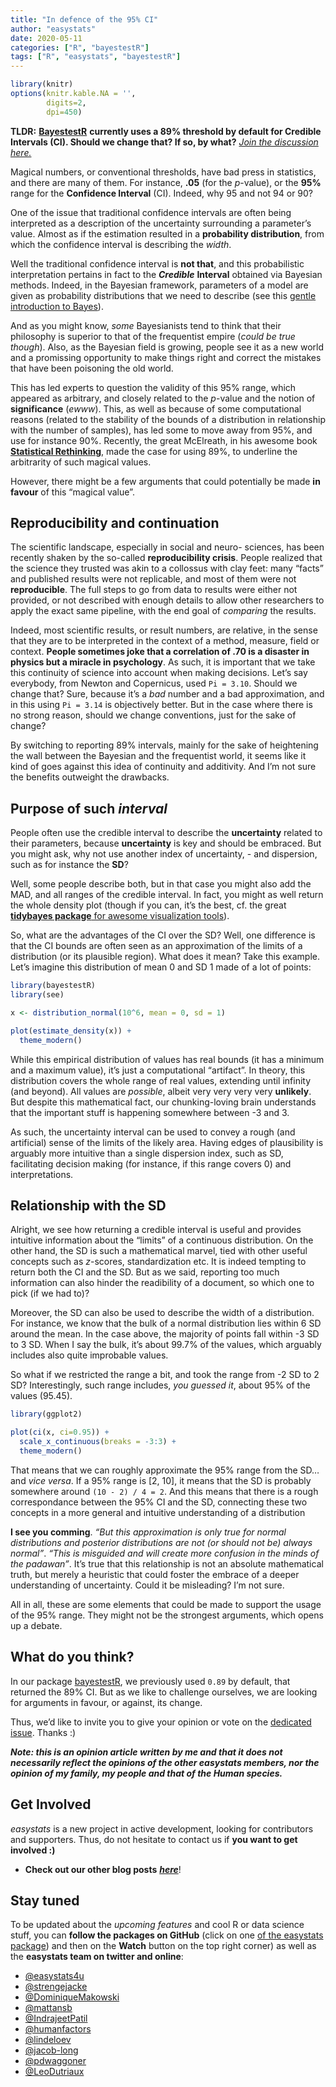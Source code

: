 ```yaml
---
title: "In defence of the 95% CI"
author: "easystats"
date: 2020-05-11
categories: ["R", "bayestestR"]
tags: ["R", "easystats", "bayestestR"]
---
```



```r
library(knitr)
options(knitr.kable.NA = '',
        digits=2,
        dpi=450)
```


**TLDR:** [**BayestestR**](https://github.com/easystats/bayestestR) **currently uses a 89\% threshold by default for Credible Intervals (CI). Should we change that? If so, by what?** [*Join the discussion here.*](https://github.com/easystats/bayestestR/issues/250)

Magical numbers, or conventional thresholds, have bad press in statistics, and there are many of them. For instance, **.05** (for the *p*-value), or the **95\%** range for the **Confidence Interval** (CI). Indeed, why 95 and not 94 or 90?

One of the issue that traditional confidence intervals are often being interpreted as a description of the uncertainty surrounding a parameter's value. Almost as if the estimation resulted in a **probability distribution**, from which the confidence interval is describing the *width*.

Well the traditional confidence interval is **not that**, and this probabilistic interpretation pertains in fact to the ***Credible*** **Interval** obtained via Bayesian methods. Indeed, in the Bayesian framework, parameters of a model are given as probability distributions that we need to describe (see this [gentle introduction to Bayes](https://easystats.github.io/bayestestR/articles/bayestestR.html)).

And as you might know, *some* Bayesianists tend to think that their philosophy is superior to that of the frequentist empire (*could be true though*). Also, as the Bayesian field is growing, people see it as a new world and a promissing opportunity to make things right and correct the mistakes that have been poisoning the old world.

This has led experts to question the validity of this 95\% range, which appeared as arbitrary, and closely related to the *p*-value and the notion of **significance** (*ewww*). This, as well as because of some computational reasons (related to the stability of the bounds of a distribution in relationship with the number of samples), has led some to move away from 95\%, and use for instance 90\%. Recently, the great McElreath, in his awesome book [**Statistical Rethinking**](https://xcelab.net/rm/statistical-rethinking/), made the case for using 89\%, to underline the arbitrarity of such magical values.

However, there might be a few arguments that could potentially be made **in favour** of this "magical value".

## Reproducibility and continuation

The scientific landscape, especially in social and neuro- sciences, has been recently shaken by the so-called **reproducibility crisis**. People realized that the science they trusted was akin to a collossus with clay feet: many "facts" and published results were not replicable, and most of them were not **reproducible**. The full steps to go from data to results were either not provided, or not described with enough details to allow other researchers to apply the exact same pipeline, with the end goal of *comparing* the results. 

Indeed, most scientific results, or result numbers, are relative, in the sense that they are to be interpreted in the context of a method, measure, field or context. **People sometimes joke that a correlation of .70 is a disaster in physics but a miracle in psychology**. As such, it is important that we take this continuity of science into account when making decisions. Let's say everybody, from Newton and Copernicus, used `Pi = 3.10`. Should we change that? Sure, because it's a *bad* number and a bad approximation, and in this using `Pi = 3.14` is objectively better. But in the case where there is no strong reason, should we change conventions, just for the sake of change?  

By switching to reporting 89\% intervals, mainly for the sake of heightening the wall between the Bayesian and the frequentist world, it seems like it kind of goes against this idea of continuity and additivity. And I'm not sure the benefits outweight the drawbacks.

## Purpose of such *interval*

People often use the credible interval to describe the **uncertainty** related to their parameters, because **uncertainty** is key and should be embraced. But you might ask, why not use another index of uncertainty, - and dispersion, such as for instance the **SD**? 

Well, some people describe both, but in that case you might also add the MAD, and all ranges of the credible interval. In fact, you might as well return the whole density plot (though if you can, it's the best, cf. the great [**tidybayes package** for awesome visualization tools](https://github.com/mjskay/tidybayes/)).

So, what are the advantages of the CI over the SD? Well, one difference is that the CI bounds are often seen as an approximation of the limits of a distribution (or its plausible region). What does it mean? Take this example. Let's imagine this distribution of mean 0 and SD 1 made of a lot of points:

```r
library(bayestestR)
library(see)

x <- distribution_normal(10^6, mean = 0, sd = 1)

plot(estimate_density(x)) +
  theme_modern()
```


While this empirical distribution of values has real bounds (it has a minimum and a maximum value), it's just a computational "artifact". In theory, this distribution covers the whole range of real values, extending until infinity (and beyond). All values are *possible*, albeit very very very very **unlikely**. But despite this mathematical fact, our chunking-loving brain understands that the important stuff is happening somewhere between -3 and 3.

As such, the uncertainty interval can be used to convey a rough (and artificial) sense of the limits of the likely area. Having edges of plausibility is arguably more intuitive than a single dispersion index, such as SD, facilitating decision making (for instance, if this range covers 0) and interpretations. 


## Relationship with the SD


Alright, we see how returning a credible interval is useful and provides intuitive information about the "limits" of a continuous distribution. On the other hand, the SD is such a mathematical marvel, tied with other useful concepts such as *z*-scores, standardization etc. It is indeed tempting to return both the CI and the SD. But as we said, reporting too much information can also hinder the readibility of a document, so which one to pick (if we had to)?

Moreover, the SD can also be used to describe the width of a distribution. For instance, we know that the bulk of a normal distribution lies within 6 SD around the mean. In the case above, the majority of points fall within -3 SD to 3 SD. When I say the bulk, it's about 99.7\% of the values, which arguably includes also quite improbable values.

So what if we restricted the range a bit, and took the range from -2 SD to 2 SD? Interestingly, such range includes, *you guessed it*, about 95\% of the values (95.45). 

```r
library(ggplot2)

plot(ci(x, ci=0.95)) +
  scale_x_continuous(breaks = -3:3) +
  theme_modern()
```


That means that we can roughly approximate the 95\% range from the SD... and *vice versa*. If a 95\% range is [2, 10], it means that the SD is probably somewhere around `(10 - 2) / 4 = 2`. And this means that there is a rough correspondance between the 95\% CI and the SD, connecting these two concepts in a more general and intuitive understanding of a distribution


**I see you comming**. *"But this approximation is only true for normal distributions and posterior distributions are not (or should not be) always normal"*. *"This is misguided and will create more confusion in the minds of the padawan"*. It's true that this relationship is not an absolute mathematical truth, but merely a heuristic that could foster the embrace of a deeper understanding of uncertainty. Could it be misleading? I'm not sure.

All in all, these are some elements that could be made to support the usage of the 95\% range. They might not be the strongest arguments, which opens up a debate.


## What do you think?

In our package [bayestestR](https://github.com/easystats/bayestestR), we previously used `0.89` by default, that returned the 89\% CI. But as we like to challenge ourselves, we are looking for arguments in favour, or against, its change. 

Thus, we'd like to invite you to give your opinion or vote on the [dedicated issue](https://github.com/easystats/bayestestR/issues/250). Thanks :)


***Note: this is an opinion article written by me and that it does not necessarily reflect the opinions of the other easystats members, nor the opinion of my family, my people and that of the Human species.***

## Get Involved

*easystats* is a new project in active development, looking for contributors and supporters. Thus, do not hesitate to contact us if **you want to get involved :)**

- **Check out our other blog posts** [***here***](https://easystats.github.io/blog/posts/)!

## Stay tuned 

To be updated about the *upcoming features* and cool R or data science stuff, you can **follow the packages on GitHub** (click on one [of the easystats package](https://github.com/easystats)) and then on the **Watch** button on the top right corner) as well as the **easystats team on twitter and online**:

- [\@easystats4u](https://twitter.com/easystats4u)
- [\@strengejacke](https://twitter.com/strengejacke)
- [\@DominiqueMakowski](https://twitter.com/Dom_Makowski)
- [\@mattansb](https://twitter.com/mattansb)
- [\@IndrajeetPatil](https://twitter.com/patilindrajeets)
- [\@humanfactors](https://twitter.com/humanfactorsio)
- [\@lindeloev](https://twitter.com/jonaslindeloev)
- [\@jacob-long](https://twitter.com/jacobandrewlong)
- [\@pdwaggoner](https://pdwaggoner.github.io/)
- [\@LeoDutriaux](https://twitter.com/LDtrx)

